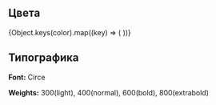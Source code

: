 
<Meta title="Дизайн-токены" />

## Цвета

<ColorPalette>
  {Object.keys(color).map((key) => (
    <ColorItem title={key} colors={[color[key]]} />
  ))}
</ColorPalette>

## Типографика

**Font:** Circe

**Weights:** 300(light), 400(normal), 600(bold), 800(extrabold)

<Typeset
  fontSizes={Object.values(fontSize)}
  fontWeight={fontWeight.normal}
  sampleText="Съешь ещё этих мягких французских булок, да выпей чаю"
/>
